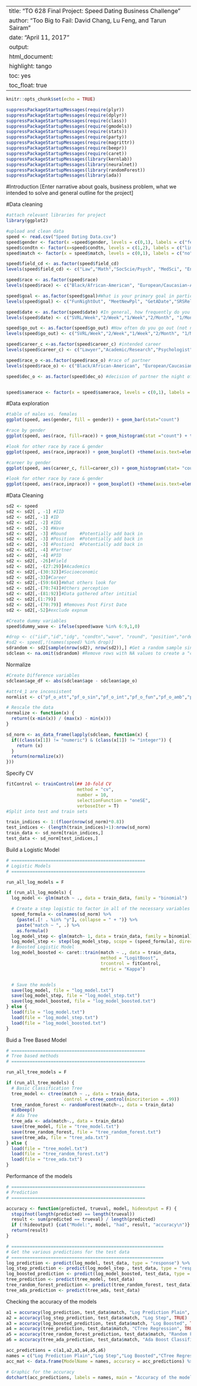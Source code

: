 
---
title: "TO 628 Final Project: Speed Dating Business Challenge"
author: "Too Big to Fail: David Chang, Lu Feng, and Tarun Sairam"
date: "April 11, 2017"
output:
  html_document:
    highlight: tango
    toc: yes
    toc_float: true
---

```r
knitr::opts_chunk$set(echo = TRUE)
```
```r
suppressPackageStartupMessages(require(plyr))
suppressPackageStartupMessages(require(dplyr))
suppressPackageStartupMessages(require(class))
suppressPackageStartupMessages(require(gmodels))
suppressPackageStartupMessages(require(stats))
suppressPackageStartupMessages(require(party))
suppressPackageStartupMessages(require(magrittr))
suppressPackageStartupMessages(require(beepr))
suppressPackageStartupMessages(require(caret))
suppressPackageStartupMessages(library(kernlab))
suppressPackageStartupMessages(library(neuralnet))
suppressPackageStartupMessages(library(randomForest))
suppressPackageStartupMessages(library(ada))

```

#Introduction
[Enter narrative about goals, business problem, what we intended to solve and general outline for the project]


#Data cleaning
```r
#attach relevant libraries for project
library(ggplot2)
```


```r
#upload and clean data
speed <- read.csv("Speed Dating Data.csv")
speed$gender <- factor(x =speed$gender, levels = c(0,1), labels = c("female", "male"))
speed$condtn <- factor(x=speed$condtn, levels = c(1,2), labels = c("limited", "extensive"))
speed$match <- factor(x = speed$match, levels = c(0,1), labels = c("no", "yes"))

speed$field_cd <- as.factor(speed$field_cd)
levels(speed$field_cd) <- c("Law","Math","SocScie/Psych", "MedSci", "Engineering", "English", "History", "Business", "Education", "Bio","SocialWork","Undergrad", "PoliSci", "Film","FineArts","Lang","Architecture","Other")

speed$race <- as.factor(speed$race)
levels(speed$race) <- c("Black/African-American", "European/Caucasian-American", "Latino/Hispanic-American", "Asian/Pacific Islander/Asian-American", "Native-American", "Other")

speed$goal <- as.factor(speed$goal)#What is your primary goal in participating in this event?
levels(speed$goal) <- c("FunNightOut", "MeetNewPpl", "GetADate","SRSRelationship", "ToSayIDidIt","Other")

speed$date <- as.factor(speed$date) #In general, how frequently do you go on dates?
levels(speed$date) <- c("SVRL/Week","2/Week","1/Week","2/Month", "1/Month", "SVRL/Year", "AlmostNever")

speed$go_out <- as.factor(speed$go_out) #How often do you go out (not necessarily on dates)?
levels(speed$go_out) <- c("SVRL/Week","2/Week","1/Week","2/Month", "1/Month", "SVRL/Year", "AlmostNever")

speed$career_c <-as.factor(speed$career_c) #intended career
levels(speed$career_c) <- c("Lawyer","Academic/Research","Psychologist","DocMed", "Engineer", "Entertainment", "Banking/Consulting", "RealEstate","IntlAffairs","Undecided","SocialWork","SpeechPath","Politics", "ProSports", "Other", "Journalism", "Architecture")

speed$race_o <-as.factor(speed$race_o) #race of partner
levels(speed$race_o) <- c("Black/African-American", "European/Caucasian-American", "Latino/Hispanic-American", "Asian/Pacific Islander/Asian-American", "Native-American")

speed$dec_o <- as.factor(speed$dec_o) #decision of partner the night of event - not sure what this means


speed$samerace <- factor(x = speed$samerace, levels = c(0,1), labels = c("no", "yes"))


```

#Data exploration

```r
#table of males vs. females
ggplot(speed, aes(gender, fill = gender)) + geom_bar(stat="count")

#race by gender
ggplot(speed, aes(race, fill=race)) + geom_histogram(stat ="count") + theme(axis.text=element_text(size=9), axis.text.x = element_text(angle=90, vjust=0.5, hjust=1)) + facet_wrap(~gender)

#look for other race by race & gender
ggplot(speed, aes(race,imprace)) + geom_boxplot() +theme(axis.text=element_text(size=9), axis.text.x = element_text(angle=90, vjust=0.5, hjust=1))

#career by gender
ggplot(speed, aes(career_c, fill=career_c)) + geom_histogram(stat= "count") + facet_wrap(~gender) + theme(axis.text.x = element_text(angle = 90, vjust = 0.5, hjust=1)) + xlab("Career") + ggtitle("Distribution of Career by Gender")

#look for other race by race & gender
ggplot(speed, aes(race,imprace)) + geom_boxplot() +theme(axis.text=element_text(size=9), axis.text.x = element_text(angle=90, vjust=0.5, hjust=1))

```

#Data Cleaning
```r
sd2 <- speed
sd2 <- sd2[ , -1] #IID  
sd2 <- sd2[, -1] #ID  
sd2 <- sd2[, -2] #IDG
sd2 <- sd2[, -3] #Wave
sd2 <- sd2[, -3] #Round     #Potentially add back in
sd2 <- sd2[, -3] #Position  #Potentially add back in
sd2 <- sd2[, -3] #Postion1  #Potentially add back in
sd2 <- sd2[, -4] #Partner
sd2 <- sd2[, -4] #PID
sd2 <- sd2[, -26]#Field     
sd2 <- sd2[, -(27:29)]#Academics
sd2 <- sd2[,-(30:32)]#Socioeconomic
sd2 <- sd2[,-33]#Career
sd2 <- sd2[,-(59:64)]#What others look for
sd2 <- sd2[,-(70:74)]#Others perception
sd2 <- sd2[,-(81:92)]#Data gathered after intitial
sd2 <- sd2[,(1:79)]
sd2 <- sd2[,-(70:79)] #Removes Post First Date
sd2 <- sd2[,-52]#exclude expnum

#Create dummy variables
speed$dummy_wave <- ifelse(speed$wave %in% 6:9,1,0)

#drop <- c("iid","id","idg", "condtn","wave", "round", "position","order","partner", "pid","field","from","career","tuition","length","numdat_2")
#sd2 <- speed[,!(names(speed) %in% drop)]
sdrandom <- sd2[sample(nrow(sd2), nrow(sd2)),] #Get a random sample since the data is organized by participant
sdclean <- na.omit(sdrandom) #Remove rows with NA values to create a "clean" set
```
Normalize
```r
#Create Difference variables
sdclean$age_df <- abs(sdclean$age - sdclean$age_o)

#attr4_1 are inconsistent
normlist <- c("pf_o_att","pf_o_sin","pf_o_int","pf_o_fun","pf_o_amb","pf_o_sha","attr_o","sinc_o","intel_o","fun_o"    ,"amb_o","shar_o","like_o","prob_o","met_o","attr1_1","sinc1_1","intel1_1","fun1_1","amb1_1","shar1_1","attr4_1","sinc4_1","intel4_1","fun4_1",   "amb4_1","shar4_1","attr2_1","sinc2_1","intel2_1","fun2_1","amb2_1","shar2_1","attr3_1","sinc3_1","fun3_1","intel3_1","amb3_1","attr5_1"  ,"sinc5_1","intel5_1","fun5_1","amb5_1","attr","sinc","intel","fun","amb","shar","like","prob","attr1_s","sinc1_s","intel1_s","fun1_s" ,"amb1_s","shar1_s","attr3_s","sinc3_s","intel3_s","fun3_s","amb3_s","satis_2","attr7_2","sinc7_2","intel7_2","fun7_2","amb7_2","shar7_2"  ,"attr1_2","sinc1_2","fun2_2","amb2_2","shar2_2","attr3_2","sinc3_2","intel3_2","fun3_2","amb3_2","attr5_2","sinc5_2","intel5_2","fun5_2"   ,"amb5_2","attr1_3","sinc1_3","intel1_3","fun1_3","amb1_3","shar1_3","attr7_3","sinc7_3","intel7_3","fun7_3","amb7_3" ,"shar7_3","attr4_3","sinc4_3","intel4_3","fun4_3","amb4_3","shar4_3","attr2_3","sinc2_3","intel2_3","fun2_3","amb2_3","shar2_3"  ,"attr3_3","sinc3_3","intel3_3","fun3_3","amb3_3","attr5_3","sinc5_3","intel5_3","fun5_3","amb5_3", "age_df")

# Rescale the data
normalize <- function(x) {
  return((x-min(x)) / (max(x) - min(x)))
}

sd_norm <- as_data_frame(lapply(sdclean, function(x) {
  if((class(x[1]) != "numeric") & (class(x[1]) != "integer")) {
    return (x)
  }
  return(normalize(x))
}))
```

Specify CV
```r
fitControl <- trainControl(## 10-fold CV
                           method = "cv",
                           number = 10,
                           selectionFunction = "oneSE",
                           verboseIter = T)
#Split into test and train sets 

train_indices <- 1:(floor(nrow(sd_norm)*0.8))
test_indices <- (length(train_indices)+1):nrow(sd_norm)
train_data <- sd_norm[train_indices,]
test_data <- sd_norm[test_indices,]

```


Build a Logistic Model

```r
# ===================================================
# Logistic Models
# ===================================================

run_all_log_models = F

if (run_all_log_models) {
  log_model <- glm(match ~ ., data = train_data, family = "binomial")

  # Create a step logistic to factor in all of the necessary variables
  speed_formula <- colnames(sd_norm) %>%
    {paste(.[! . %in% "y"], collapse = " + ")} %>%
    paste("match ~ ", .) %>%
    as.formula()
  log_model_step <- glm(match~ 1, data = train_data, family = binomial)
  log_model_step <- step(log_model_step, scope = (speed_formula), direction = "forward")
  # Boosted Logistic Model
  log_model_boosted <- caret::train(match ~ ., data = train_data,
                                    method = "LogitBoost",
                                    trcontrol = fitControl,
                                    metric = "Kappa")


  # Save the models
  save(log_model, file = "log_model.txt")
  save(log_model_step, file = "log_model_step.txt")
  save(log_model_boosted, file = "log_model_boosted.txt")
} else {
  load(file = "log_model.txt")
  load(file = "log_model_step.txt")
  load(file = "log_model_boosted.txt")
}
```

Buid a Tree Based Model
```r
# ===================================================
# Tree based methods
# ===================================================

run_all_tree_models = F

if (run_all_tree_models) {
  # Basic Classification Tree
  tree_model <- ctree(match ~ ., data = train_data, 
                      control = ctree_control(mincriterion = .99))
  tree_random_forest <- randomForest(match~., data = train_data)
  midbeep()
  # Ada Tree
  tree_ada <- ada(match~., data = train_data)
  save(tree_model, file = "tree_model.txt")
  save(tree_random_forest, file = "tree_random_forest.txt")
  save(tree_ada, file = "tree_ada.txt")
} else {
  load(file = "tree_model.txt")
  load(file = "tree_random_forest.txt")
  load(file = "tree_ada.txt")
}
```
Performance of the models 
```r
# ===================================================
# Prediction
# ===================================================

accuracy <- function(predicted, trueval, model, hideoutput = F) {
  stopifnot(length(predicted) == length(trueval))
  result <- sum(predicted == trueval) / length(predicted)
  if (!hideoutput) {cat("Model:", model, "had", result, "accuracy\n")}
  return(result)
}

# ==========================================================
# Get the various predictions for the test data
# ==========================================================
log_prediction <- predict(log_model, test_data, type = "response") %>% {ifelse(. > 0.5, "yes", "no")} %>% as.factor()
log_step_prediction <- predict(log_model_step , test_data, type = "response") %>% {ifelse(. > 0.5, "yes", "no")} %>% as.factor()
log_boosted_prediction <- predict(log_model_boosted, test_data, type = "raw") 
tree_prediction <- predict(tree_model, test_data)
tree_random_forest_prediction <- predict(tree_random_forest, test_data)
tree_ada_prediction <- predict(tree_ada, test_data)
```

Checking the accuracy of the models
```r
a1 = accuracy(log_prediction, test_data$match, "Log Prediction Plain", TRUE)
a2 = accuracy(log_step_prediction, test_data$match, "Log Step", TRUE)
a3 = accuracy(log_boosted_prediction, test_data$match, "Log Boosted", TRUE)
a4 = accuracy(tree_prediction, test_data$match, "CTree Regression", TRUE)
a5 = accuracy(tree_random_forest_prediction, test_data$match, "Random Forest Classification", TRUE)
a6 = accuracy(tree_ada_prediction, test_data$match, "Ada Boost Classification", TRUE)

acc_predictions = c(a1,a2,a3,a4,a5,a6)
names = c("Log Prediction Plain","Log Step","Log Boosted","CTree Regression","Random Forest Classification","Ada Boost Classification")
acc_mat <- data.frame(ModelName = names, accuracy = acc_predictions) %>% print
```

```r
# Graphic for the accuracy
dotchart(acc_predictions, labels = names, main = "Accuracy of the models", xlab = "Accuracy")
```

